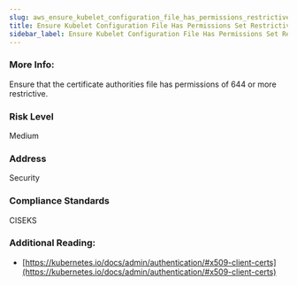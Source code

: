 ```yaml
---
slug: aws_ensure_kubelet_configuration_file_has_permissions_restrictive
title: Ensure Kubelet Configuration File Has Permissions Set Restrictive
sidebar_label: Ensure Kubelet Configuration File Has Permissions Set Restrictive
---
```


### More Info:

Ensure that the certificate authorities file has permissions of 644 or more restrictive.

### Risk Level

Medium

### Address

Security

### Compliance Standards

CISEKS

### Additional Reading:

- [https://kubernetes.io/docs/admin/authentication/#x509-client-certs](https://kubernetes.io/docs/admin/authentication/#x509-client-certs) 

